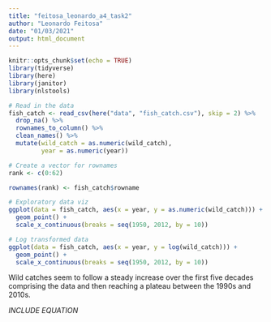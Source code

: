 ```yaml
---
title: "feitosa_leonardo_a4_task2"
author: "Leonardo Feitosa"
date: "01/03/2021"
output: html_document
---
```


```r
knitr::opts_chunk$set(echo = TRUE)
library(tidyverse)
library(here)
library(janitor)
library(nlstools)
```

```r
# Read in the data
fish_catch <- read_csv(here("data", "fish_catch.csv"), skip = 2) %>% 
  drop_na() %>% 
  rownames_to_column() %>% 
  clean_names() %>% 
  mutate(wild_catch = as.numeric(wild_catch),
         year = as.numeric(year))

# Create a vector for rownames
rank <- c(0:62)

rownames(rank) <- fish_catch$rowname
```

```r
# Exploratory data viz
ggplot(data = fish_catch, aes(x = year, y = as.numeric(wild_catch))) +
  geom_point() +
  scale_x_continuous(breaks = seq(1950, 2012, by = 10))
```

```r
# Log transformed data
ggplot(data = fish_catch, aes(x = year, y = log(wild_catch))) +
  geom_point() +
  scale_x_continuous(breaks = seq(1950, 2012, by = 10))
```


Wild catches seem to follow a steady increase over the first five decades comprising the data and then reaching a plateau between the 1990s and 2010s. 

*INCLUDE EQUATION*

```r

```
















